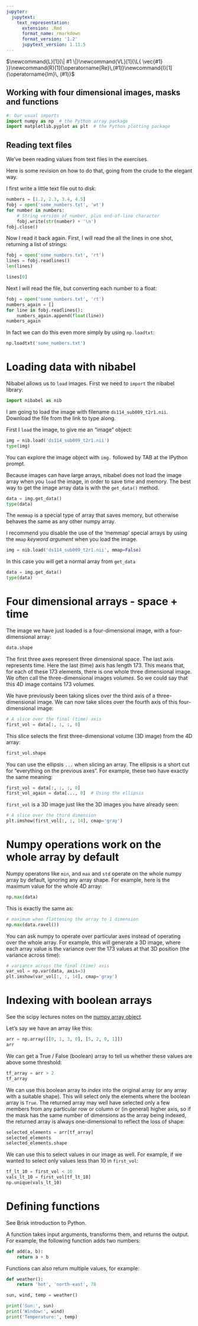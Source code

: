 ```yaml
---
jupyter:
  jupytext:
    text_representation:
      extension: .Rmd
      format_name: rmarkdown
      format_version: '1.2'
      jupytext_version: 1.11.5
---
```


$\newcommand{L}[1]{\| #1 \|}\newcommand{VL}[1]{\L{ \vec{#1} }}\newcommand{R}[1]{\operatorname{Re}\,(#1)}\newcommand{I}[1]{\operatorname{Im}\, (#1)}$

## Working with four dimensional images, masks and functions

```python
#: Our usual imports
import numpy as np  # the Python array package
import matplotlib.pyplot as plt  # the Python plotting package
```

## Reading text files

We’ve been reading values from text files in the exercises.

Here is some revision on how to do that, going from the crude to the
elegant way.

I first write a little text file out to disk:

```python
numbers = [1.2, 2.3, 3.4, 4.5]
fobj = open('some_numbers.txt', 'wt')
for number in numbers:
    # String version of number, plus end-of-line character
    fobj.write(str(number) + '\n')
fobj.close()
```

Now I read it back again. First, I will read the all the lines in one shot,
returning a list of strings:

```python
fobj = open('some_numbers.txt', 'rt')
lines = fobj.readlines()
len(lines)
```

```python
lines[0]
```

Next I will read the file, but converting each number to a float:

```python
fobj = open('some_numbers.txt', 'rt')
numbers_again = []
for line in fobj.readlines():
    numbers_again.append(float(line))
numbers_again
```

In fact we can do this even more simply by using `np.loadtxt`:

```python
np.loadtxt('some_numbers.txt')
```

# Loading data with nibabel

Nibabel allows us to `load` images. First we need to `import` the nibabel
library:

```python
import nibabel as nib
```

I am going to load the image with filename `ds114_sub009_t2r1.nii`.
Download the file from the link to type along.

First I `load` the image, to give me an “image” object:

```python
img = nib.load('ds114_sub009_t2r1.nii')
type(img)
```

You can explore the image object with `img.` followed by TAB at the IPython
prompt.

Because images can have large arrays, nibabel does not load the image array
when you `load` the image, in order to save time and memory. The best way to
get the image array data is with the `get_data()` method.

```python
data = img.get_data()
type(data)
```

The `memmap` is a special type of array that saves memory, but otherwise
behaves the same as any other numpy array.

I recommend you disable the use of the ‘memmap’ special arrays by using the
`mmap` *keyword argument* when you load the image.

```python
img = nib.load('ds114_sub009_t2r1.nii', mmap=False)
```

In this case you will get a normal array from `get_data`

```python
data = img.get_data()
type(data)
```

# Four dimensional arrays - space + time

The image we have just loaded is a four-dimensional image, with a
four-dimensional array:

```python
data.shape
```

The first three axes represent three dimensional space. The last axis
represents time. Here the last (time) axis has length 173. This means
that, for each of these 173 elements, there is one whole three
dimensional image. We often call the three-dimensional images *volumes*.
So we could say that this 4D image contains 173 volumes.

We have previously been taking slices over the third axis of a
three-dimensional image. We can now take slices over the fourth axis of this
four-dimensional image:

```python
# A slice over the final (time) axis
first_vol = data[:, :, :, 0]
```

This slice selects the first three-dimensional volume (3D image) from the 4D
array:

```python
first_vol.shape
```

You can use the ellipsis `...` when slicing an array. The ellipsis is a
short cut for “everything on the previous axes”. For example, these two have
exactly the same meaning:

```python
first_vol = data[:, :, :, 0]
first_vol_again = data[..., 0]  # Using the ellipsis
```

`first_vol` is a 3D image just like the 3D images you have already seen:

```python
# A slice over the third dimension
plt.imshow(first_vol[:, :, 14], cmap='gray')
```

# Numpy operations work on the whole array by default

Numpy operatons like `min`, and `max` and `std` operate on the whole
numpy array by default, ignoring any array shape. For example, here is the
maximum value for the whole 4D array:

```python
np.max(data)
```

This is exactly the same as:

```python
# maximum when flattening the array to 1 dimension
np.max(data.ravel())
```

You can ask numpy to operate over particular axes instead of operating over
the whole array. For example, this will generate a 3D image, where each array
value is the variance over the 173 values at that 3D position (the variance
across time):

```python
# variance across the final (time) axis
var_vol = np.var(data, axis=3)
plt.imshow(var_vol[:, :, 14], cmap='gray')
```

# Indexing with boolean arrays

See the scipy lectures notes on the [numpy array object](http://scipy-lectures.github.io/intro/numpy/array_object.html).

Let’s say we have an array like this:

```python
arr = np.array([[0, 1, 3, 0], [5, 2, 0, 1]])
arr
```

We can get a True / False (boolean) array to tell us whether these values are
above some threshold:

```python
tf_array = arr > 2
tf_array
```

We can use this boolean array to *index* into the original array (or any array
with a suitable shape). This will select only the elements where the boolean
array is `True`. The returned array may well have selected only a few
members from any particular row or column or (in general) higher axis, so if
the mask has the same number of dimensions as the array being indexed, the
returned array is always one-dimensional to reflect the loss of shape:

```python
selected_elements = arr[tf_array]
selected_elements
selected_elements.shape
```

We can use this to select values in our image as well. For example, if we
wanted to select only values less than 10 in `first_vol`:

```python
tf_lt_10 = first_vol < 10
vals_lt_10 = first_vol[tf_lt_10]
np.unique(vals_lt_10)
```

# Defining functions

See Brisk introduction to Python.

A function takes input arguments, transforms them, and returns the
output. For example, the following function adds two numbers:

```python
def add(a, b):
    return a + b
```

Functions can also return multiple values, for example:

```python
def weather():
    return 'hot', 'north-east', 78

sun, wind, temp = weather()

print('Sun:', sun)
print('Window:', wind)
print('Temperature:', temp)
```

<!-- vim:ft=rst -->
<!-- Course -->
<!-- BIC -->
<!-- Python distributions -->
<!-- Version control -->
<!-- Editors -->
<!-- Python and common libraries -->
<!-- IPython -->
<!-- Virtualenv and helpers -->
<!-- Pypi and packaging -->
<!-- Mac development -->
<!-- Windows development -->
<!-- Nipy and friends -->
<!-- FMRI datasets -->
<!-- Languages -->
<!-- Imaging software -->
<!-- Installation -->
<!-- Tutorials -->
<!-- MB tutorials -->
<!-- Ideas -->
<!-- Psych-214 -->
<!-- People -->
<!-- Licenses -->
<!-- Neuroimaging stuff -->
<!-- OpenFMRI projects -->
<!-- Unix -->
<!-- Substitutions -->
